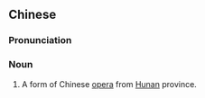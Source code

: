 {{also|湘剧}}
==Chinese==
{{zh-forms|s=湘剧}}
{{wikipedia|lang=zh}}

===Pronunciation===
{{zh-pron
|m=xiāngjù
|c=soeng1 kek6
|cat=n
}}

===Noun===
{{zh-noun}}

# {{lb|zh|opera}} A form of Chinese [[opera]] from [[Hunan]] province.